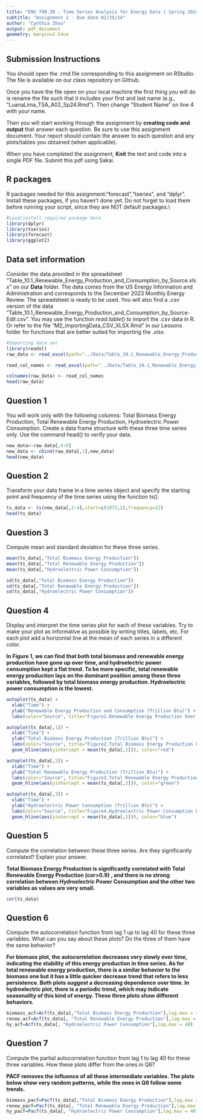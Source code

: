 ```yaml
---
title: "ENV 790.30 - Time Series Analysis for Energy Data | Spring 2024"
subtitle: "Assignment 2 - Due date 02/25/24"
author: "Cynthia Zhou"
output: pdf_document
geometry: margin=2.54cm
---
```


## Submission Instructions

You should open the .rmd file corresponding to this assignment on RStudio. The file is available on our class repository on Github.   

Once you have the file open on your local machine the first thing you will do is rename the file such that it includes your first and last name (e.g., "LuanaLima_TSA_A02_Sp24.Rmd"). Then change "Student Name" on line 4 with your name. 

Then you will start working through the assignment by  **creating code and output** that answer each question. Be sure to use this assignment document. Your report should contain the answer to each question and any plots/tables you obtained (when applicable).

When you have completed the assignment, **Knit** the text and code into a single PDF file. Submit this pdf using Sakai. 

## R packages

R packages needed for this assignment:"forecast","tseries", and "dplyr". Install these packages, if you haven't done yet. Do not forget to load them before running your script, since they are NOT default packages.\\

```r
#Load/install required package here
library(dplyr)
library(tseries)
library(forecast)
library(ggplot2)
```


## Data set information  

Consider the data provided in the spreadsheet "Table_10.1_Renewable_Energy_Production_and_Consumption_by_Source.xlsx" on our **Data** folder. The data comes from the US Energy Information and Administration and corresponds to the December 2023 Monthly Energy Review. The spreadsheet is ready to be used. You will also find a $.csv$ version of the data "Table_10.1_Renewable_Energy_Production_and_Consumption_by_Source-Edit.csv". You may use the function $read.table()$ to import the $.csv$ data in R. Or refer to the file "M2_ImportingData_CSV_XLSX.Rmd" in our Lessons folder for functions that are better suited for importing the $.xlsx$.

```r
#Importing data set
library(readxl)
raw_data <- read_excel(path="../Data/Table_10.1_Renewable_Energy_Production_and_Consumption_by_Source.xlsx",skip = 12, sheet="Monthly Data",col_names=FALSE) 

read_col_names <- read_excel(path="../Data/Table_10.1_Renewable_Energy_Production_and_Consumption_by_Source.xlsx",skip = 10,n_max = 1, sheet="Monthly Data",col_names=FALSE) 

colnames(raw_data) <- read_col_names
head(raw_data)

```


## Question 1
You will work only with the following columns: Total Biomass Energy Production, Total Renewable Energy Production, Hydroelectric Power Consumption. Create a data frame structure with these three time series only. Use the command head() to verify your data.

```r
new_data<-raw_data[,4:6]
new_data <- cbind(raw_data[,1],new_data)
head(new_data)
```


## Question 2
Transform your data frame in a time series object and specify the starting point and frequency of the time series using the function ts().

```r
ts_data <- ts(new_data[,2:4],start=c(1973,1),frequency=12)
head(ts_data)
```


## Question 3
Compute mean and standard deviation for these three series.

```r
mean(ts_data[,"Total Biomass Energy Production"])
mean(ts_data[,"Total Renewable Energy Production"])
mean(ts_data[,"Hydroelectric Power Consumption"])

sd(ts_data[,"Total Biomass Energy Production"])
sd(ts_data[,"Total Renewable Energy Production"])
sd(ts_data[,"Hydroelectric Power Consumption"])
```


## Question 4
Display and interpret the time series plot for each of these variables. Try to make your plot as informative as possible by writing titles, labels, etc. For each plot add a horizontal line at the mean of each series in a different color.

**In Figure 1, we can find that both total biomass and renewable energy production have gone up over time, and hydroelectric power consumption kept a flat trend. To be more specific, total renewable energy production lays on the dominant position among these three variables, followed by total biomass energy production. Hydroelectric power consumption is the lowest.**

```r
autoplot(ts_data) +
  xlab("Time") +
  ylab("Renewable Energy Production and Consumption (Trillion Btu)") +
  labs(color="Source", title="Figure1.Renewable Energy Production Over Time",subtitle = "Source: EIA December 2023 Monthly Energy Review")

autoplot(ts_data[,1]) +
  xlab("Time") +
  ylab("Total Biomass Energy Production (Trillion Btu)") +
  labs(color="Source", title="Figure2.Total Biomass Energy Production Over Time",subtitle = "Source: EIA December 2023 Monthly Energy Review")+
  geom_hline(aes(yintercept = mean(ts_data[,1])), color="red")

autoplot(ts_data[,2]) +
  xlab("Time") +
  ylab("Total Renewable Energy Production (Trillion Btu)") +
  labs(color="Source", title="Figure3.Total Renewable Energy Production Over Time",subtitle = "Source: EIA December 2023 Monthly Energy Review")+
  geom_hline(aes(yintercept = mean(ts_data[,2])), color="green")

autoplot(ts_data[,3]) +
  xlab("Time") +
  ylab("Hydroelectric Power Consumption (Trillion Btu)") +
  labs(color="Source", title="Figure4.Hydroelectric Power Consumption Over Time",subtitle = "Source: EIA December 2023 Monthly Energy Review")+
  geom_hline(aes(yintercept = mean(ts_data[,3])), color="blue")

```




## Question 5
Compute the correlation between these three series. Are they significantly correlated? Explain your answer.

**Total Biomass Energy Production is significantly correlated with Total Renewable Energy Production (cor>0.9) , and there is no strong correlation between Hydroelectric Power Consumption and the other two variables as values are very small.**

```r
cor(ts_data)
```


## Question 6
Compute the autocorrelation function from lag 1 up to lag 40 for these three variables. What can you say about these plots? Do the three of them have the same behavior?

**For biomass plot, the autocorrelation decreases very slowly over time, indicating the stability of this energy production in time series. As for total renewable energy production, there is a similar behavior to the biomass one but it has a little quicker decrease trend that refers to less persistence. Both plots suggest a decreasing dependence over time. In hydroelectric plot, there is a periodic trend, which may indicate seasonality of this kind of energy. These three plots show different behaviors.**

```r
biomass_acf=Acf(ts_data[,"Total Biomass Energy Production"],lag.max = 40)
renew_acf=Acf(ts_data[, "Total Renewable Energy Production"],lag.max = 40)
hy_acf=Acf(ts_data[, "Hydroelectric Power Consumption"],lag.max = 40)
```


## Question 7
Compute the partial autocorrelation function from lag 1 to lag 40 for these three variables. How these plots differ from the ones in Q6?

**PACF removes the influence of all these intermediate variables. The plots below show very random patterns, while the ones in Q6 follow some trends.**

```r
biomass_pacf=Pacf(ts_data[,"Total Biomass Energy Production"],lag.max = 40)
renew_pacf=Pacf(ts_data[, "Total Renewable Energy Production"],lag.max = 40)
hy_pacf=Pacf(ts_data[, "Hydroelectric Power Consumption"],lag.max = 40)
```


